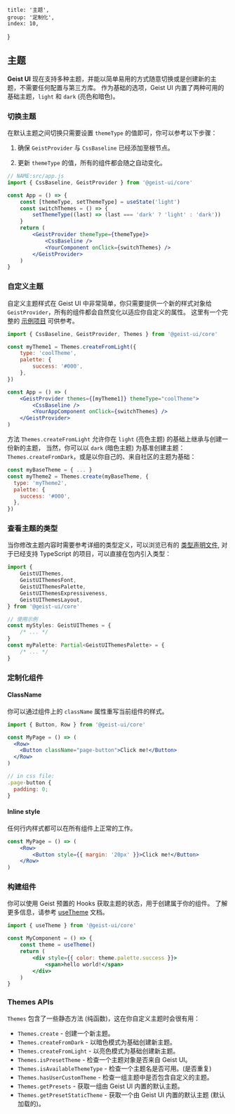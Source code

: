 
	title: '主题',
	group: '定制化',
	index: 10,
}

## 主题

**Geist UI** 现在支持多种主题，并能以简单易用的方式随意切换或是创建新的主题，不需要任何配置与第三方库。
作为基础的选项，Geist UI 内置了两种可用的基础主题，`light` 和 `dark` (亮色和暗色)。

### 切换主题

在默认主题之间切换只需要设置 `themeType` 的值即可，你可以参考以下步骤：

1. 确保 `GeistProvider` 与 `CssBaseline` 已经添加至根节点。

2. 更新 `themeType` 的值，所有的组件都会随之自动变化。

```jsx
// NAME:src/app.js
import { CssBaseline, GeistProvider } from '@geist-ui/core'

const App = () => {
	const [themeType, setThemeType] = useState('light')
	const switchThemes = () => {
		setThemeType((last) => (last === 'dark' ? 'light' : 'dark'))
	}
	return (
		<GeistProvider themeType={themeType}>
			<CssBaseline />
			<YourComponent onClick={switchThemes} />
		</GeistProvider>
	)
}
```

### 自定义主题

自定义主题样式在 Geist UI 中非常简单，你只需要提供一个新的样式对象给 `GeistProvider`，所有的组件都会自然变化以适应你自定义的属性。
这里有一个完整的 [示例项目](https://github.com/geist-org/geist-ui/tree/master/examples/custom-themes) 可供参考。

```jsx
import { CssBaseline, GeistProvider, Themes } from '@geist-ui/core'

const myTheme1 = Themes.createFromLight({
	type: 'coolTheme',
	palette: {
		success: '#000',
	},
})

const App = () => (
	<GeistProvider themes={[myTheme1]} themeType="coolTheme">
		<CssBaseline />
		<YourAppComponent onClick={switchThemes} />
	</GeistProvider>
)
```

方法 `Themes.createFromLight` 允许你在 `light` (亮色主题) 的基础上继承与创建一份新的主题，
当然，你可以以 `dark` (暗色主题) 为基准创建主题：`Themes.createFromDark`，或是以你自己的、来自社区的主题为基础：

```jsx
const myBaseTheme = { ... }
const myTheme2 = Themes.create(myBaseTheme, {
  type: 'myTheme2',
  palette: {
    success: '#000',
  },
})
```

### 查看主题的类型

当你修改主题内容时需要参考详细的类型定义，可以浏览已有的 [类型声明文件](https://github.com/geist-org/geist-ui/blob/master/components/themes/presets/index.ts),
对于已经支持 TypeScript 的项目，可以直接在包内引入类型：

```ts
import {
	GeistUIThemes,
	GeistUIThemesFont,
	GeistUIThemesPalette,
	GeistUIThemesExpressiveness,
	GeistUIThemesLayout,
} from '@geist-ui/core'

// 使用示例
const myStyles: GeistUIThemes = {
	/* ... */
}
const myPalette: Partial<GeistUIThemesPalette> = {
	/* ... */
}
```

### 定制化组件

#### ClassName

你可以通过组件上的 `className` 属性重写当前组件的样式。

```jsx
import { Button, Row } from '@geist-ui/core'

const MyPage = () => (
  <Row>
    <Button className="page-button">Click me!</Button>
  </Row>
)

// in css file:
.page-button {
  padding: 0;
}
```

#### Inline style

任何行内样式都可以在所有组件上正常的工作。

```jsx
const MyPage = () => (
	<Row>
		<Button style={{ margin: '20px' }}>Click me!</Button>
	</Row>
)
```

### 构建组件

你可以使用 Geist 预置的 Hooks 获取主题的状态，用于创建属于你的组件。
了解更多信息，请参考 [useTheme](/zh-cn/hooks/use-theme) 文档。

```jsx
import { useTheme } from '@geist-ui/core'

const MyComponent = () => {
	const theme = useTheme()
	return (
		<div style={{ color: theme.palette.success }}>
			<span>hello world!</span>
		</div>
	)
}
```

### Themes APIs

`Themes` 包含了一些静态方法 (纯函数)，这在你自定义主题时会很有用：

-   `Themes.create` - 创建一个新主题。
-   `Themes.createFromDark` - 以暗色模式为基础创建新主题。
-   `Themes.createFromLight` - 以亮色模式为基础创建新主题。
-   `Themes.isPresetTheme` - 检查一个主题对象是否来自 Geist UI。
-   `Themes.isAvailableThemeType` - 检查一个主题名是否可用。(是否重复)
-   `Themes.hasUserCustomTheme` - 检查一组主题中是否包含自定义的主题。
-   `Themes.getPresets` - 获取一组由 Geist UI 内置的默认主题。
-   `Themes.getPresetStaticTheme` - 获取一个由 Geist UI 内置的默认主题 (默认加载的)。

